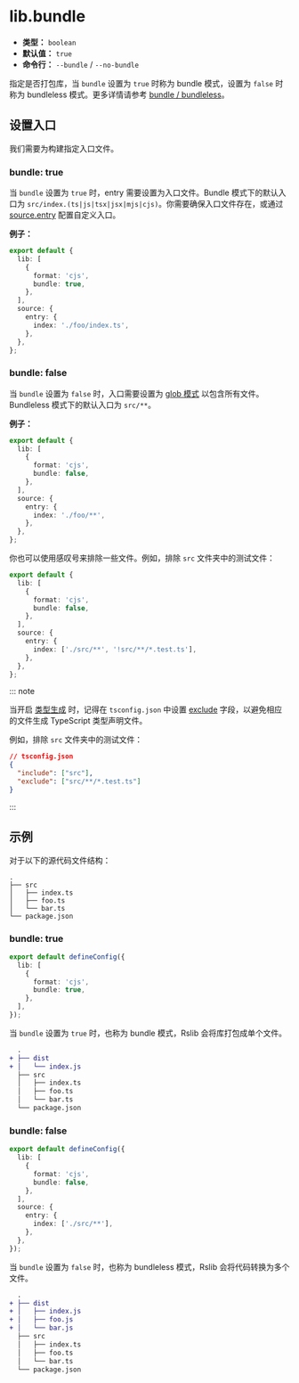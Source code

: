 # lib.bundle

- **类型：** `boolean`
- **默认值：** `true`
- **命令行：** `--bundle` / `--no-bundle`

指定是否打包库，当 `bundle` 设置为 `true` 时称为 bundle 模式，设置为 `false` 时称为 bundleless 模式。更多详情请参考 [bundle / bundleless](/guide/basic/output-structure#bundle--bundleless)。

## 设置入口

我们需要为构建指定入口文件。

### bundle: true

当 `bundle` 设置为 `true` 时，entry 需要设置为入口文件。Bundle 模式下的默认入口为 `src/index.(ts|js|tsx|jsx|mjs|cjs)`。你需要确保入口文件存在，或通过 [source.entry](https://rsbuild.rs/zh/config/source/entry) 配置自定义入口。

**例子：**

```ts title="rslib.config.ts"
export default {
  lib: [
    {
      format: 'cjs',
      bundle: true,
    },
  ],
  source: {
    entry: {
      index: './foo/index.ts',
    },
  },
};
```

### bundle: false

当 `bundle` 设置为 `false` 时，入口需要设置为 [glob 模式](https://github.com/micromatch/picomatch#globbing-features) 以包含所有文件。Bundleless 模式下的默认入口为 `src/**`。

**例子：**

```ts title="rslib.config.ts"
export default {
  lib: [
    {
      format: 'cjs',
      bundle: false,
    },
  ],
  source: {
    entry: {
      index: './foo/**',
    },
  },
};
```

你也可以使用感叹号来排除一些文件。例如，排除 `src` 文件夹中的测试文件：

```ts title="rslib.config.ts"
export default {
  lib: [
    {
      format: 'cjs',
      bundle: false,
    },
  ],
  source: {
    entry: {
      index: ['./src/**', '!src/**/*.test.ts'],
    },
  },
};
```

::: note

当开启 [类型生成](/config/lib/dts) 时，记得在 `tsconfig.json` 中设置 [exclude](https://www.typescriptlang.org/tsconfig/#exclude) 字段，以避免相应的文件生成 TypeScript 类型声明文件。

例如，排除 `src` 文件夹中的测试文件：

```json
// tsconfig.json
{
  "include": ["src"],
  "exclude": ["src/**/*.test.ts"]
}
```

:::

## 示例

对于以下的源代码文件结构：

```
.
├── src
│   ├── index.ts
│   ├── foo.ts
│   └── bar.ts
└── package.json
```

### bundle: true

```ts title="rslib.config.ts"
export default defineConfig({
  lib: [
    {
      format: 'cjs',
      bundle: true,
    },
  ],
});
```

当 `bundle` 设置为 `true` 时，也称为 bundle 模式，Rslib 会将库打包成单个文件。

```diff
  .
+ ├── dist
+ │   └── index.js
  ├── src
  │   ├── index.ts
  │   ├── foo.ts
  │   └── bar.ts
  └── package.json
```

### bundle: false

```ts title="rslib.config.ts"
export default defineConfig({
  lib: [
    {
      format: 'cjs',
      bundle: false,
    },
  ],
  source: {
    entry: {
      index: ['./src/**'],
    },
  },
});
```

当 `bundle` 设置为 `false` 时，也称为 bundleless 模式，Rslib 会将代码转换为多个文件。

```diff
  .
+ ├── dist
+ │   ├── index.js
+ │   ├── foo.js
+ │   └── bar.js
  ├── src
  │   ├── index.ts
  │   ├── foo.ts
  │   └── bar.ts
  └── package.json
```
